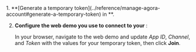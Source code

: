 
<Poc3 />
<PlatformWrapper platform="react-native, electron, flutter, windows, unreal">
1. **[Generate a temporary token](../reference/manage-agora-account#generate-a-temporary-token) in <Vg k="CONSOLE" />**.

2. **Configure the web demo you use to connect to your <Vpl k="CLIENT"/>**:
    
    In your browser, navigate to the <Link target="_blank" to="{{Global.DEMO_BASIC_VIDEO_CALL_URL}}"><Vg
    k="COMPANY"/> web demo</Link> and update _App ID_, _Channel_, and _Token_ with the values for your temporary token, then click **Join**.
</PlatformWrapper>
<Electron />
<Flutter />
<ReactNative />
<Windows />
<Unreal />
